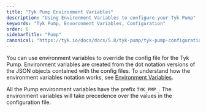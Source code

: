 ```yaml
---
title: "Tyk Pump Environment Variables"
description: "Using Environment Variables to configure your Tyk Pump"
keywords: "Tyk Pump, Envoronment Variables, Configuration"
order: 6
sidebarTitle: "Pump"
canonical: "https://tyk.io/docs/docs/5.8/tyk-pump/tyk-pump-configuration/tyk-pump-environment-variables"
---
```



You can use environment variables to override the config file for the Tyk Pump. Environment variables are created from the dot notation versions of the JSON objects contained with the config files.
To understand how the environment variables notation works, see [Environment Variables](/docs/5.8/tyk-oss-gateway/configuration). 

All the Pump environment variables have the prefix `TYK_PMP_`. The environment variables will take precedence over the values in the configuration file.

<PumpConfig/>
